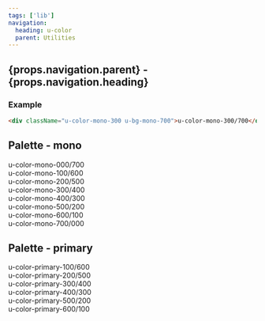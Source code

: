 ```yaml
---
tags: ['lib']
navigation:
  heading: u-color
  parent: Utilities
---
```



## {props.navigation.parent} - {props.navigation.heading}

### Example

```html
<div className="u-color-mono-300 u-bg-mono-700">u-color-mono-300/700</div>
```

## Palette - mono

<div className="s-flex-column u-gap-3xs u-width-child-100">
  <div className="u-color-mono-000 u-bg-mono-700">u-color-mono-000/700</div>
  <div className="u-color-mono-100 u-bg-mono-600">u-color-mono-100/600</div>
  <div className="u-color-mono-200 u-bg-mono-500">u-color-mono-200/500</div>
  <div className="u-color-mono-300 u-bg-mono-400">u-color-mono-300/400</div>
  <div className="u-color-mono-400 u-bg-mono-300">u-color-mono-400/300</div>
  <div className="u-color-mono-500 u-bg-mono-200">u-color-mono-500/200</div>
  <div className="u-color-mono-600 u-bg-mono-100">u-color-mono-600/100</div>
  <div className="u-color-mono-700 u-bg-mono-000">u-color-mono-700/000</div>
</div>

## Palette - primary

<div className="s-flex-column u-gap-3xs u-width-child-100">
  <div className="u-color-primary-100 u-bg-primary-600">u-color-primary-100/600</div>
  <div className="u-color-primary-200 u-bg-primary-500">u-color-primary-200/500</div>
  <div className="u-color-primary-300 u-bg-primary-400">u-color-primary-300/400</div>
  <div className="u-color-primary-400 u-bg-primary-300">u-color-primary-400/300</div>
  <div className="u-color-primary-500 u-bg-primary-200">u-color-primary-500/200</div>
  <div className="u-color-primary-600 u-bg-primary-100">u-color-primary-600/100</div>
</div>
